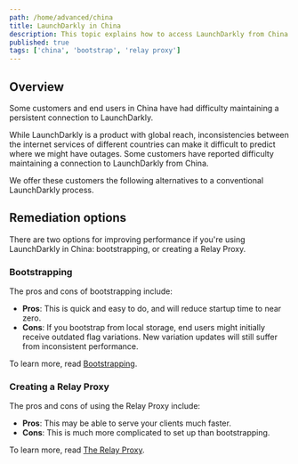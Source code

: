 ```yaml
---
path: /home/advanced/china
title: LaunchDarkly in China
description: This topic explains how to access LaunchDarkly from China.
published: true
tags: ['china', 'bootstrap', 'relay proxy']
---
```


## Overview

Some customers and end users in China have had difficulty maintaining a persistent connection to LaunchDarkly.

While LaunchDarkly is a product with global reach, inconsistencies between the internet services of different countries can make it difficult to predict where we might have outages. Some customers have reported difficulty maintaining a connection to LaunchDarkly from China.

We offer these customers the following alternatives to a conventional LaunchDarkly process.

## Remediation options

There are two options for improving performance if you're using LaunchDarkly in China: bootstrapping, or creating a Relay Proxy.

### Bootstrapping

The pros and cons of bootstrapping include:
- **Pros**: This is quick and easy to do, and will reduce startup time to near zero.
- **Cons**: If you bootstrap from local storage, end users might initially receive outdated flag variations. New variation updates will still suffer from inconsistent performance.

To learn more, read [Bootstrapping](/sdk/features/bootstrapping#javascript).

### Creating a Relay Proxy

The pros and cons of using the Relay Proxy include:
- **Pros**: This may be able to serve your clients much faster.
- **Cons**: This is much more complicated to set up than bootstrapping.

To learn more, read [The Relay Proxy](/home/relay-proxy).